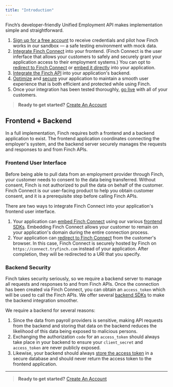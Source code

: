 ```yaml
---
title: "Introduction"
---
```


Finch’s developer-friendly Unified Employment API makes implementation simple and straightforward.

1. [Sign up for a free account](/docs/Implementation-Guide/Connect/Create-Account) to receive credentials and pilot how Finch works in our sandbox — a safe testing environment with mock data.
1. [Integrate Finch Connect](/docs/Implementation-Guide/Connect/Set-Up-Finch-Connect.md) into your frontend. (Finch Connect is the user inferface that allows your customers to safely and securely grant your application access to their employment systems.) You can opt to [redirect to Finch Connect](docs/Implementation-Guide/Connect/Set-Up-Finch-Connect.md#redirect-finch-connect) or [embed it directly](/docs/Implementation-Guide/Connect/Set-Up-Finch-Connect.md#embedded-finch-connect) into your application.
1. [Integrate the Finch API](/docs/Implementation-Guide/Communicate/Read-Data.md) into your application's backend.
1. [Optimize](/docs/Implementation-Guide/Optimize/Batch-Requests.md) and [secure](/docs/Implementation-Guide/Secure/Store-Tokens.md) your application to maintain a smooth user experience that is both efficient and protected while using Finch.
1. Once your integration has been tested thoroughly, [go live](/docs/Implementation-Guide/Deploy/Go-Live-Checklist) with all of your customers.

<!-- theme: info -->
> **Ready to get started?** [Create An Account](/docs/Implementation-Guide/Connect/Create-Account.md)

## Frontend + Backend

In a full implementation, Finch requires both a frontend and a backend application to exist. The frontend application coordinates connecting the employer's system, and the backend server securely manages the requests and responses to and from Finch APIs.

### Frontend User Interface

Before being able to pull data from an employment provider through Finch, your customer needs to consent to the data being transferred. Without consent, Finch is not authorized to pull the data on behalf of the customer. Finch Connect is our user-facing product to help you obtain customer consent, and it is a prerequisite step before calling Finch APIs. 

There are two ways to integrate Finch Connect into your application's frontend user interface.

1. Your application can [embed Finch Connect](/docs/Implementation-Guide/Connect/Set-Up-Finch-Connect.md#embedded-finch-connect) using our various [frontend SDKs](/docs/Developer-Resources/SDKs.md#frontend-sdks). Embedding Finch Connect allows your customer to remain on your application's domain during the entire connection process.
1. Your application can [redirect to Finch Connect](/docs/Implementation-Guide/Connect/Set-Up-Finch-Connect.md#redirect-finch-connect) from the customer's browser. In this case, Finch Connect is securely hosted by Finch on `https://connect.tryfinch.com` instead of your application. After completion, they will be redirected to a URI that you specify.

### Backend Security

Finch takes security seriously, so we require a backend server to manage all requests and responses to and from Finch APIs. Once the connection has been created via Finch Connect, you can obtain an `access_token` which will be used to call the Finch APIs. We offer several [backend SDKs](/docs/Developer-Resources/SDKs.md#backend-sdks) to make the backend integration smoother. 

We require a backend for several reasons:
1. Since the data from payroll providers is sensitive, making API requests from the backend and storing that data on the backend reduces the likelihood of this data being exposed to malicious persons.
1. Exchanging the authorization `code` for an `access_token` should always take place in your backend to ensure your `client_secret` and `access_token` are never publicly exposed.
1. Likewise, your backend should always [store the access token](/docs/Implementation-Guide/Secure/Store-Tokens.md) in a secure database and should never return the access token to the frontend application. 

---

<!-- theme: info -->
> **Ready to get started?** [Create An Account](/docs/Implementation-Guide/Connect/Create-Account.md)

